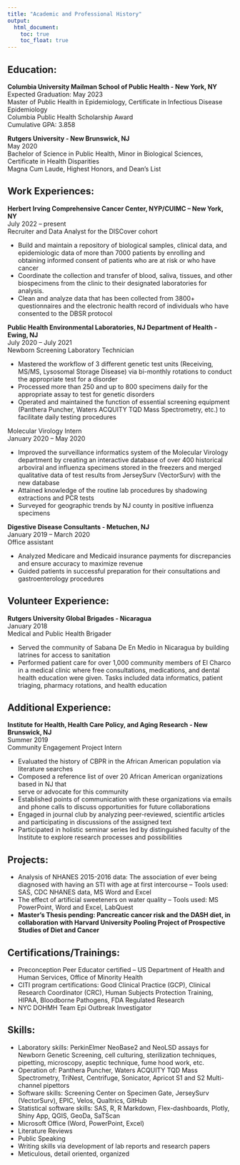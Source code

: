 ```yaml
---
title: "Academic and Professional History"
output: 
  html_document:
    toc: true
    toc_float: true
---
```



## Education:

**Columbia University Mailman School of Public Health - New York, NY**  
Expected Graduation: May 2023  
Master of Public Health in Epidemiology, Certificate in Infectious Disease Epidemiology  
Columbia Public Health Scholarship Award  
Cumulative GPA: 3.858

	
**Rutgers University - New Brunswick, NJ**  
May 2020  
Bachelor of Science in Public Health, Minor in Biological Sciences, Certificate in Health Disparities  
Magna Cum Laude, Highest Honors, and Dean’s List  


## Work Experiences:

**Herbert Irving Comprehensive Cancer Center, NYP/CUIMC – New York, NY**  
July 2022 – present  
Recruiter and Data Analyst for the DISCover cohort  							

* Build and maintain a repository of biological samples, clinical data, and epidemiologic data of more than 7000 patients by enrolling and obtaining informed consent of patients who are at risk or who have cancer
* Coordinate the collection and transfer of blood, saliva, tissues, and other biospecimens from the clinic to their designated laboratories for analysis.
* Clean and analyze data that has been collected from 3800+ questionnaires and the electronic health record of individuals who have consented to the DBSR protocol

**Public Health Environmental Laboratories, NJ Department of Health - Ewing, NJ**  
July 2020 – July 2021  
Newborn Screening Laboratory Technician

* Mastered the workflow of 3 different genetic test units (Receiving, MS/MS, Lysosomal Storage Disease) via bi-monthly rotations to conduct the appropriate test for a disorder  
* Processed more than 250 and up to 800 specimens daily for the appropriate assay to test for genetic disorders 
* Operated and maintained the function of essential screening equipment (Panthera Puncher, Waters ACQUITY TQD Mass Spectrometry, etc.) to facilitate daily testing procedures 
	      
Molecular Virology Intern  
January 2020 – May 2020

* Improved the surveillance informatics system of the Molecular Virology department by creating an interactive database of over 400 historical arboviral and influenza specimens stored in the freezers and merged qualitative data of test results from JerseySurv (VectorSurv) with the new database
* Attained knowledge of the routine lab procedures by shadowing extractions and PCR tests  
* Surveyed for geographic trends by NJ county in positive influenza specimens

**Digestive Disease Consultants - Metuchen, NJ**  
January 2019 – March 2020  
Office assistant
	
* Analyzed Medicare and Medicaid insurance payments for discrepancies and ensure accuracy to maximize revenue
* Guided patients in successful preparation for their consultations and gastroenterology procedures  


## Volunteer Experience:

**Rutgers University Global Brigades - Nicaragua**  
January 2018  
Medical and Public Health Brigader 

* Served the community of Sabana De En Medio in Nicaragua by building latrines for access to sanitation
* Performed patient care for over 1,000 community members of El Charco in a medical clinic where free consultations, medications, and dental health education were given. Tasks included data informatics, patient triaging, pharmacy rotations, and health education	


## Additional Experience:

**Institute for Health, Health Care Policy, and Aging Research - New Brunswick, NJ**  
Summer 2019  
Community Engagement Project Intern 

* Evaluated the history of CBPR in the African American population via literature searches
* Composed a reference list of over 20 African American organizations based in NJ that  
serve or advocate for this community   
* Established points of communication with these organizations via emails and phone calls to discuss opportunities for future collaborations 
*  Engaged in journal club by analyzing peer-reviewed, scientific articles and participating in discussions of the assigned text
*  Participated in holistic seminar series led by distinguished faculty of the Institute to explore research processes and possibilities


## Projects:

* Analysis of NHANES 2015-2016 data: The association of ever being diagnosed with having an STI with age at first intercourse – Tools used: SAS, CDC NHANES data, MS Word and Excel
* The effect of artificial sweeteners on water quality – Tools used: MS PowerPoint, Word and Excel, LabQuest  
* **Master's Thesis pending: Pancreatic cancer risk and the DASH diet, in collaboration with Harvard University Pooling Project of Prospective Studies of Diet and Cancer**


## Certifications/Trainings:

* Preconception Peer Educator certified – US Department of Health and Human Services, Office of Minority Health 
* CITI program certifications: Good Clinical Practice (GCP), Clinical Research Coordinator (CRC), Human Subjects Protection Training, HIPAA, Bloodborne Pathogens, FDA Regulated Research  
* NYC DOHMH Team Epi Outbreak Investigator 


## Skills:

* Laboratory skills: PerkinElmer NeoBase2 and NeoLSD assays for Newborn Genetic Screening, cell culturing, sterilization techniques, pipetting, microscopy, aseptic technique, fume hood work, etc. 
* Operation of: Panthera Puncher, Waters ACQUITY TQD Mass Spectrometry, TriNest, Centrifuge, Sonicator, Apricot S1 and S2 Multi-channel pipettors 
* Software skills: Screening Center on Specimen Gate, JerseySurv (VectorSurv), EPIC, Velos, Qualtrics, GitHub
* Statistical software skills: SAS, R, R Markdown, Flex-dashboards, Plotly, Shiny App, QGIS, GeoDa, SaTScan
* Microsoft Office (Word, PowerPoint, Excel) 
* Literature Reviews 
* Public Speaking 
* Writing skills via development of lab reports and research papers 
* Meticulous, detail oriented, organized 


